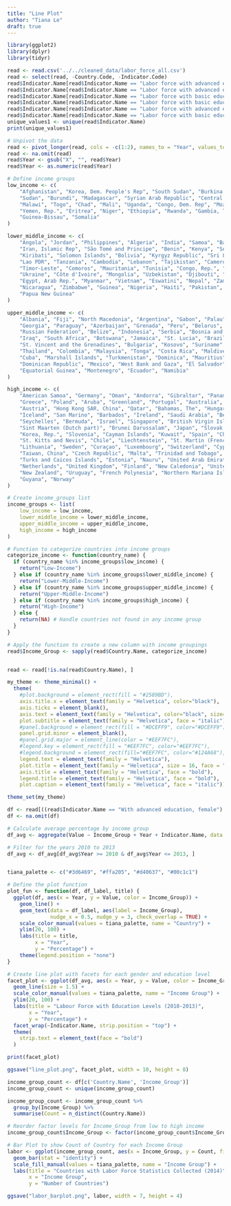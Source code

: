 ```yaml
---
title: "Line Plot"
author: "Tiana Le"
draft: true
---
```


```r
library(ggplot2)
library(dplyr)
library(tidyr)
```

```r
read <- read.csv('../../cleaned_data/labor_force_all.csv')
read <- select(read, -Country.Code, -Indicator.Code)
read$Indicator.Name[read$Indicator.Name == "Labor force with advanced education, female (% of female labor force)"] <- "With advanced education, female"
read$Indicator.Name[read$Indicator.Name == "Labor force with advanced education, male (% of male labor force)"] <- "With advanced education, male"
read$Indicator.Name[read$Indicator.Name == "Labor force with basic education, female (% of female labor force)"] <- "With basic education, female"
read$Indicator.Name[read$Indicator.Name == "Labor force with basic education, male (% of male labor force)"] <- "With basic education, male"
read$Indicator.Name[read$Indicator.Name == "Labor force with advanced education (% of total)"] <- "With advanced education (% total)"
read$Indicator.Name[read$Indicator.Name == "Labor force with basic education (% of total)"] <- "With basic education (% total)"
unique_values1 <- unique(read$Indicator.Name)
print(unique_values1)
```

```r
# Unpivot the data
read <- pivot_longer(read, cols = -c(1:2), names_to = "Year", values_to = "Value")
read <- na.omit(read)
read$Year <- gsub("X", "", read$Year)
read$Year <- as.numeric(read$Year)
```



```r
# Define income groups
low_income <- c(
    "Afghanistan", "Korea, Dem. People's Rep", "South Sudan", "Burkina Faso", "Liberia",
    "Sudan", "Burundi", "Madagascar", "Syrian Arab Republic", "Central African Republic",
    "Malawi", "Togo", "Chad", "Mali", "Uganda", "Congo, Dem. Rep", "Mozambique",
    "Yemen, Rep.", "Eritrea", "Niger", "Ethiopia", "Rwanda", "Gambia, The", "Sierra Leone",
    "Guinea-Bissau", "Somalia"
)

lower_middle_income <- c(
    "Angola", "Jordan", "Philippines", "Algeria", "India", "Samoa", "Bangladesh",
    "Iran, Islamic Rep", "São Tomé and Principe", "Benin", "Kenya", "Senegal", "Bhutan",
    "Kiribati", "Solomon Islands", "Bolivia", "Kyrgyz Republic", "Sri Lanka", "Cabo Verde",
    "Lao PDR", "Tanzania", "Cambodia", "Lebanon", "Tajikistan", "Cameroon", "Lesotho",
    "Timor-Leste", "Comoros", "Mauritania", "Tunisia", "Congo, Rep.", "Micronesia, Fed. Sts.",
    "Ukraine", "Côte d'Ivoire", "Mongolia", "Uzbekistan", "Djibouti", "Morocco", "Vanuatu",
    "Egypt, Arab Rep.", "Myanmar", "Vietnam", "Eswatini", "Nepal", "Zambia", "Ghana",
    "Nicaragua", "Zimbabwe", "Guinea", "Nigeria", "Haiti", "Pakistan", "Honduras",
    "Papua New Guinea"
)

upper_middle_income <- c(
    "Albania", "Fiji", "North Macedonia", "Argentina", "Gabon", "Palau", "Armenia",
    "Georgia", "Paraguay", "Azerbaijan", "Grenada", "Peru", "Belarus", "Guatemala",
    "Russian Federation", "Belize", "Indonesia", "Serbia", "Bosnia and Herzegovina",
    "Iraq", "South Africa", "Botswana", "Jamaica", "St. Lucia", "Brazil", "Kazakhstan",
    "St. Vincent and the Grenadines", "Bulgaria", "Kosovo", "Suriname", "China", "Libya",
    "Thailand", "Colombia", "Malaysia", "Tonga", "Costa Rica", "Maldives", "Türkiye",
    "Cuba", "Marshall Islands", "Turkmenistan", "Dominica", "Mauritius", "Tuvalu",
    "Dominican Republic", "Mexico", "West Bank and Gaza", "El Salvador", "Moldova",
    "Equatorial Guinea", "Montenegro", "Ecuador", "Namibia"
)

high_income <- c(
    "American Samoa", "Germany", "Oman", "Andorra", "Gibraltar", "Panama", "Antigua and Barbuda",
    "Greece", "Poland", "Aruba", "Greenland", "Portugal", "Australia", "Guam", "Puerto Rico",
    "Austria", "Hong Kong SAR, China", "Qatar", "Bahamas, The", "Hungary", "Romania", "Bahrain",
    "Iceland", "San Marino", "Barbados", "Ireland", "Saudi Arabia", "Belgium", "Isle of Man",
    "Seychelles", "Bermuda", "Israel", "Singapore", "British Virgin Islands", "Italy",
    "Sint Maarten (Dutch part)", "Brunei Darussalam", "Japan", "Slovak Republic", "Canada",
    "Korea, Rep.", "Slovenia", "Cayman Islands", "Kuwait", "Spain", "Channel Islands", "Latvia",
    "St. Kitts and Nevis", "Chile", "Liechtenstein", "St. Martin (French part)", "Croatia",
    "Lithuania", "Sweden", "Curaçao", "Luxembourg", "Switzerland", "Cyprus", "Macao SAR, China",
    "Taiwan, China", "Czech Republic", "Malta", "Trinidad and Tobago", "Denmark", "Monaco",
    "Turks and Caicos Islands", "Estonia", "Nauru", "United Arab Emirates", "Faroe Islands",
    "Netherlands", "United Kingdom", "Finland", "New Caledonia", "United States", "France",
    "New Zealand", "Uruguay", "French Polynesia", "Northern Mariana Islands", "Virgin Islands (U.S.)",
    "Guyana", "Norway"
)

# Create income_groups list
income_groups <- list(
    low_income = low_income,
    lower_middle_income = lower_middle_income,
    upper_middle_income = upper_middle_income,
    high_income = high_income
)

```

```r


# Function to categorize countries into income groups
categorize_income <- function(country_name) {
  if (country_name %in% income_groups$low_income) {
    return("Low-Income")
  } else if (country_name %in% income_groups$lower_middle_income) {
    return("Lower-Middle-Income")
  } else if (country_name %in% income_groups$upper_middle_income) {
    return("Upper-Middle-Income")
  } else if (country_name %in% income_groups$high_income) {
    return("High-Income")
  } else {
    return(NA) # Handle countries not found in any income group
  }
}

# Apply the function to create a new column with income groupings
read$Income_Group <- sapply(read$Country.Name, categorize_income)


read <- read[!is.na(read$Country.Name), ]

```




```r

my_theme <- theme_minimal() +
  theme(
    #plot.background = element_rect(fill = "#2589BD"),
    axis.title.x = element_text(family = "Helvetica", color="black"),
    axis.ticks = element_blank(),
    axis.text = element_text(family = "Helvetica", color="black", size=7),
    plot.subtitle = element_text(family = "Helvetica", face = "italic"),
    #panel.background = element_rect(fill = "#DCEFF9", color="#DCEFF9"),
    panel.grid.minor = element_blank(),
    #panel.grid.major = element_line(color = "#EEF7FC"),
    #legend.key = element_rect(fill = "#EEF7FC", color="#EEF7FC"),
    #legend.background = element_rect(fill="#EEF7FC", color="#124A68"), 
    legend.text = element_text(family = "Helvetica"),
    plot.title = element_text(family = "Helvetica", size = 16, face = "bold"),
    axis.title = element_text(family = "Helvetica", face = "bold"),
    legend.title = element_text(family = "Helvetica", face = "bold"),
    plot.caption = element_text(family = "Helvetica", face = "italic"))

```


```r
theme_set(my_theme)
```



```r


df <- read[((read$Indicator.Name == "With advanced education, female") | (read$Indicator.Name == "With advanced education, male") | (read$Indicator.Name == "With basic education, female") | (read$Indicator.Name == "With basic education, male")),]
df <- na.omit(df)

```





```r

# Calculate average percentage by income group
df_avg <- aggregate(Value ~ Income_Group + Year + Indicator.Name, data = df, FUN = mean, na.rm = TRUE)

# Filter for the years 2010 to 2013
df_avg <- df_avg[df_avg$Year >= 2010 & df_avg$Year <= 2013, ]


tiana_palette <- c("#3d6469", "#ffa205", "#d40637", "#00c1c1")

# Define the plot function
plot_fun <- function(df, df_label, title) {
  ggplot(df, aes(x = Year, y = Value, color = Income_Group)) +
    geom_line() +
    geom_text(data = df_label, aes(label = Income_Group),
              nudge_x = 0.5, nudge_y = 3, check_overlap = TRUE) +
    scale_color_manual(values = tiana_palette, name = "Country") +
    ylim(20, 100) + 
    labs(title = title,
         x = "Year",
         y = "Percentage") +
    theme(legend.position = "none")
}

# Create line plot with facets for each gender and education level
facet_plot <- ggplot(df_avg, aes(x = Year, y = Value, color = Income_Group)) +
  geom_line(size = 1.5) +
  scale_color_manual(values = tiana_palette, name = "Income Group") +
  ylim(20, 100) +
  labs(title = "Labour Force with Education Levels (2010-2013)",
       x = "Year",
       y = "Percentage") +
  facet_wrap(~Indicator.Name, strip.position = "top") + 
  theme(
    strip.text = element_text(face = "bold")
  )

print(facet_plot)

ggsave("line_plot.png", facet_plot, width = 10, height = 8)
```
```r

income_group_count <- df[c('Country.Name', 'Income_Group')]
income_group_count <- unique(income_group_count)

income_group_count <- income_group_count %>%
  group_by(Income_Group) %>%
  summarise(Count = n_distinct(Country.Name))

# Reorder factor levels for Income_Group from low to high income
income_group_count$Income_Group <- factor(income_group_count$Income_Group, levels = c("Low-Income", "Lower-Middle-Income", "Upper-Middle-Income", "High-Income"))

# Bar Plot to show Count of Country for each Income Group
labor <- ggplot(income_group_count, aes(x = Income_Group, y = Count, fill = Income_Group)) +
  geom_bar(stat = "identity") +
  scale_fill_manual(values = tiana_palette, name = "Income Group") +
  labs(title = "Countries with Labor Force Statistics Collected (2014)",
       x = "Income Group",
       y = "Number of Countries")

ggsave("labor_barplot.png", labor, width = 7, height = 4)

```

